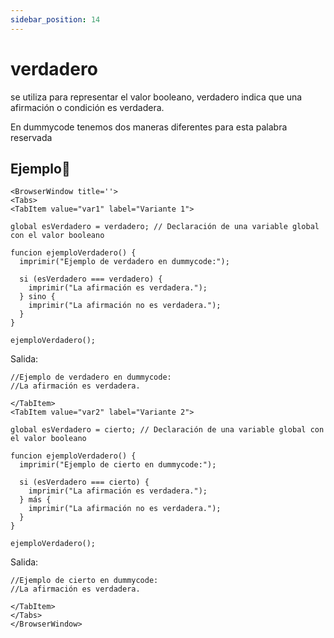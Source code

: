 ```yaml
---
sidebar_position: 14
---
```



# verdadero
se utiliza para representar el valor booleano, verdadero indica que una afirmación o condición es verdadera.

En dummycode tenemos dos maneras diferentes para esta palabra reservada
## Ejemplo📝

```mdx-code-block
<BrowserWindow title=''>
<Tabs>
<TabItem value="var1" label="Variante 1">
```

```dummy
global esVerdadero = verdadero; // Declaración de una variable global con el valor booleano

funcion ejemploVerdadero() {
  imprimir("Ejemplo de verdadero en dummycode:");

  si (esVerdadero === verdadero) {
    imprimir("La afirmación es verdadera.");
  } sino {
    imprimir("La afirmación no es verdadera.");
  }
}

ejemploVerdadero();
```
Salida:

```dummy
//Ejemplo de verdadero en dummycode:
//La afirmación es verdadera.
```

```mdx-code-block
</TabItem>
<TabItem value="var2" label="Variante 2">
```
```dummy
global esVerdadero = cierto; // Declaración de una variable global con el valor booleano

funcion ejemploVerdadero() {
  imprimir("Ejemplo de cierto en dummycode:");

  si (esVerdadero === cierto) {
    imprimir("La afirmación es verdadera.");
  } más {
    imprimir("La afirmación no es verdadera.");
  }
}

ejemploVerdadero();
```
Salida:
```dummy
//Ejemplo de cierto en dummycode:
//La afirmación es verdadera.
```

```mdx-code-block
</TabItem>
</Tabs>
</BrowserWindow>
```